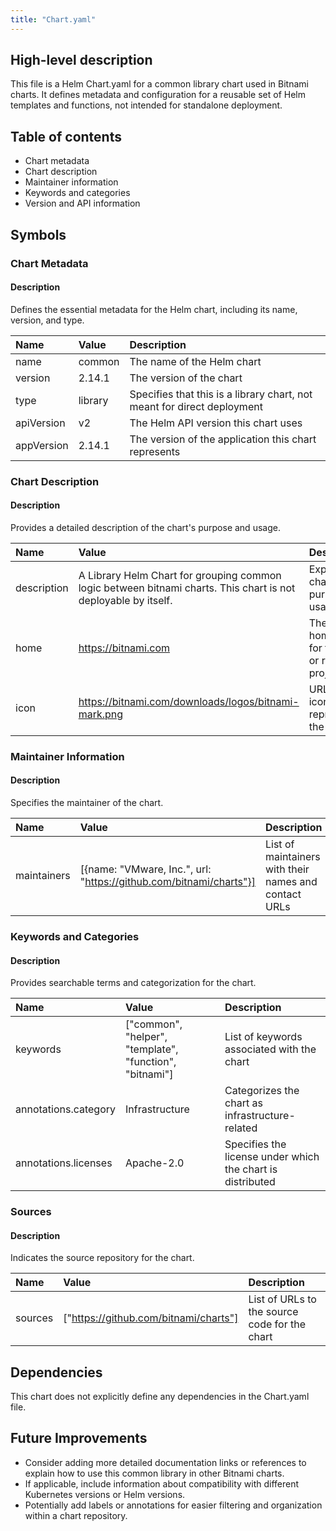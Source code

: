 ```yaml
---
title: "Chart.yaml"
---
```


## High-level description
This file is a Helm Chart.yaml for a common library chart used in Bitnami charts. It defines metadata and configuration for a reusable set of Helm templates and functions, not intended for standalone deployment.

## Table of contents
- Chart metadata
- Chart description
- Maintainer information
- Keywords and categories
- Version and API information

## Symbols

### Chart Metadata
#### Description
Defines the essential metadata for the Helm chart, including its name, version, and type.

| Name | Value | Description |
|:-----|:------|:------------|
| name | common | The name of the Helm chart |
| version | 2.14.1 | The version of the chart |
| type | library | Specifies that this is a library chart, not meant for direct deployment |
| apiVersion | v2 | The Helm API version this chart uses |
| appVersion | 2.14.1 | The version of the application this chart represents |

### Chart Description
#### Description
Provides a detailed description of the chart's purpose and usage.

| Name | Value | Description |
|:-----|:------|:------------|
| description | A Library Helm Chart for grouping common logic between bitnami charts. This chart is not deployable by itself. | Explains the chart's purpose and usage |
| home | https://bitnami.com | The homepage for the chart or related project |
| icon | https://bitnami.com/downloads/logos/bitnami-mark.png | URL to an icon representing the chart |

### Maintainer Information
#### Description
Specifies the maintainer of the chart.

| Name | Value | Description |
|:-----|:------|:------------|
| maintainers | [{name: "VMware, Inc.", url: "https://github.com/bitnami/charts"}] | List of maintainers with their names and contact URLs |

### Keywords and Categories
#### Description
Provides searchable terms and categorization for the chart.

| Name | Value | Description |
|:-----|:------|:------------|
| keywords | ["common", "helper", "template", "function", "bitnami"] | List of keywords associated with the chart |
| annotations.category | Infrastructure | Categorizes the chart as infrastructure-related |
| annotations.licenses | Apache-2.0 | Specifies the license under which the chart is distributed |

### Sources
#### Description
Indicates the source repository for the chart.

| Name | Value | Description |
|:-----|:------|:------------|
| sources | ["https://github.com/bitnami/charts"] | List of URLs to the source code for the chart |

## Dependencies
This chart does not explicitly define any dependencies in the Chart.yaml file.

## Future Improvements
- Consider adding more detailed documentation links or references to explain how to use this common library in other Bitnami charts.
- If applicable, include information about compatibility with different Kubernetes versions or Helm versions.
- Potentially add labels or annotations for easier filtering and organization within a chart repository.